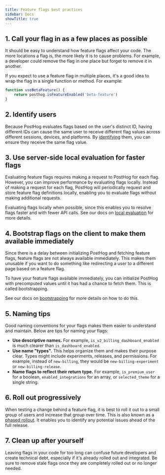 ```yaml
---
title: Feature flags best practices
sidebar: Docs
showTitle: true
---
```

## 1. Call your flag in as a few places as possible

It should be easy to understand how feature flags affect your code. The more locations a flag is, the more likely it is to cause problems. For example, a developer could remove the flag in one place but forget to remove it in another.

If you expect to use a feature flag in multiple places, it's a good idea to wrap the flag in a single function or method. For example:

```js
function useBetaFeature() {
    return posthog.isFeatureEnabled('beta-feature')
}
```

## 2. Identify users

Because PostHog evaluates flags based on the user's distinct ID, having different IDs can cause the same user to receive different flag values across different sessions, devices, and platforms. By [identifying](/docs/getting-started/identify-users) them, you can ensure they receive the same flag value.

## 3. Use server-side local evaluation for faster flags

Evaluating feature flags requires making a request to PostHog for each flag. However, you can improve performance by evaluating flags locally. Instead of making a request for each flag, PostHog will periodically request and store feature flag definitions locally, enabling you to evaluate flags without making additional requests.

Evaluating flags locally when possible, since this enables you to resolve flags faster and with fewer API calls. See our docs on [local evaluation](/docs/feature-flags/local-evaluation) for more details.

## 4. Bootstrap flags on the client to make them available immediately

Since there is a delay between initializing PostHog and fetching feature flags, feature flags are not always available immediately. This makes them unusable if you want to do something like redirecting a user to a different page based on a feature flag.

To have your feature flags available immediately, you can initialize PostHog with precomputed values until it has had a chance to fetch them. This is called bootstrapping.

See our docs on [bootstrapping](/docs/feature-flags/bootstrapping) for more details on how to do this.


## 5. Naming tips

Good naming conventions for your flags makes them easier to understand and maintain. Below are tips for naming your flags:

- **Use descriptive names.** For example, `is_v2_billing_dashboard_enabled` is much clearer than `is_dashboard_enabled`.
- **Use name "types".** This helps organize them and makes their purpose clear. Types might include experiments, releases, and permissions. For example, instead of `new-billing`, they would be `new-billing-experiment` or `new-billing-release`.
- **Name flags to reflect their return type.** For example, `is_premium_user` for a boolean, `enabled_integrations` for an array, or `selected_theme` for a single string.

## 6. Roll out progressively

When testing a change behind a feature flag, it is best to roll it out to a small group of users and increase that group over time. This is also known as a [phased rollout](/tutorials/phased-rollout). It enables you to identify any potential issues ahead of the full release.

## 7. Clean up after yourself

Leaving flags in your code for too long can confuse future developers and create technical debt, especially if it's already rolled out and integrated. Be sure to remove stale flags once they are completely rolled out or no longer needed.